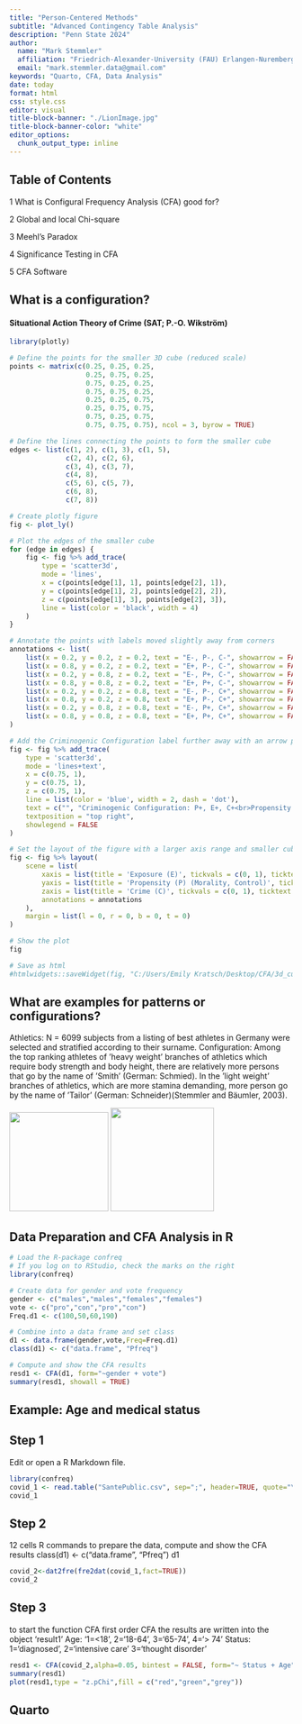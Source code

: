```yaml
---
title: "Person-Centered Methods"
subtitle: "Advanced Contingency Table Analysis" 
description: "Penn State 2024"
author: 
  name: "Mark Stemmler"
  affiliation: "Friedrich-Alexander-University (FAU) Erlangen-Nuremberg"
  email: "mark.stemmler.data@gmail.com"
keywords: "Quarto, CFA, Data Analysis"
date: today
format: html
css: style.css
editor: visual
title-block-banner: "./LionImage.jpg"
title-block-banner-color: "white"
editor_options: 
  chunk_output_type: inline
---
```


## Table of Contents

1 What is Configural Frequency Analysis (CFA) good for?

2 Global and local Chi-square

3 Meehl’s Paradox

4 Significance Testing in CFA

5 CFA Software

## What is a configuration?

#### Situational Action Theory of Crime (SAT; P.-O. Wikström)

```r
library(plotly)

# Define the points for the smaller 3D cube (reduced scale)
points <- matrix(c(0.25, 0.25, 0.25,
                   0.25, 0.75, 0.25,
                   0.75, 0.25, 0.25,
                   0.75, 0.75, 0.25,
                   0.25, 0.25, 0.75,
                   0.25, 0.75, 0.75,
                   0.75, 0.25, 0.75,
                   0.75, 0.75, 0.75), ncol = 3, byrow = TRUE)

# Define the lines connecting the points to form the smaller cube
edges <- list(c(1, 2), c(1, 3), c(1, 5),
              c(2, 4), c(2, 6),
              c(3, 4), c(3, 7),
              c(4, 8),
              c(5, 6), c(5, 7),
              c(6, 8),
              c(7, 8))

# Create plotly figure
fig <- plot_ly()

# Plot the edges of the smaller cube
for (edge in edges) {
    fig <- fig %>% add_trace(
        type = 'scatter3d',
        mode = 'lines',
        x = c(points[edge[1], 1], points[edge[2], 1]),
        y = c(points[edge[1], 2], points[edge[2], 2]),
        z = c(points[edge[1], 3], points[edge[2], 3]),
        line = list(color = 'black', width = 4)
    )
}

# Annotate the points with labels moved slightly away from corners
annotations <- list(
    list(x = 0.2, y = 0.2, z = 0.2, text = "E-, P-, C-", showarrow = FALSE),
    list(x = 0.8, y = 0.2, z = 0.2, text = "E+, P-, C-", showarrow = FALSE),
    list(x = 0.2, y = 0.8, z = 0.2, text = "E-, P+, C-", showarrow = FALSE),
    list(x = 0.8, y = 0.8, z = 0.2, text = "E+, P+, C-", showarrow = FALSE),
    list(x = 0.2, y = 0.2, z = 0.8, text = "E-, P-, C+", showarrow = FALSE),
    list(x = 0.8, y = 0.2, z = 0.8, text = "E+, P-, C+", showarrow = FALSE),
    list(x = 0.2, y = 0.8, z = 0.8, text = "E-, P+, C+", showarrow = FALSE),
    list(x = 0.8, y = 0.8, z = 0.8, text = "E+, P+, C+", showarrow = FALSE)
)

# Add the Criminogenic Configuration label further away with an arrow pointing to the corner
fig <- fig %>% add_trace(
    type = 'scatter3d',
    mode = 'lines+text',
    x = c(0.75, 1),
    y = c(0.75, 1),
    z = c(0.75, 1),
    line = list(color = 'blue', width = 2, dash = 'dot'),
    text = c("", "Criminogenic Configuration: P+, E+, C+<br>Propensity x (Criminogenic) Exposure => Crime<br>P x E => C"),
    textposition = "top right",
    showlegend = FALSE
)

# Set the layout of the figure with a larger axis range and smaller cube
fig <- fig %>% layout(
    scene = list(
        xaxis = list(title = 'Exposure (E)', tickvals = c(0, 1), ticktext = c('low', 'high'), range = c(0, 1)),
        yaxis = list(title = 'Propensity (P) (Morality, Control)', tickvals = c(0, 1), ticktext = c('low', 'high'), range = c(0, 1)),
        zaxis = list(title = 'Crime (C)', tickvals = c(0, 1), ticktext = c('low', 'high'), range = c(0, 1)),
        annotations = annotations
    ),
    margin = list(l = 0, r = 0, b = 0, t = 0)
)

# Show the plot
fig

# Save as html
#htmlwidgets::saveWidget(fig, "C:/Users/Emily Kratsch/Desktop/CFA/3d_cube_plot.html")


```

## What are examples for patterns or configurations?

Athletics: N = 6099 subjects from a listing of best athletes in Germany were selected and stratified according to their surname. Configuration: Among the top ranking athletes of ’heavy weight’ branches of athletics which require body strength and body height, there are relatively more persons that go by the name of ’Smith’ (German: Schmied). In the ’light weight’ branches of athletics, which are more stamina demanding, more person go by the name of ’Tailor’ (German: Schneider)(Stemmler and Bäumler, 2003).

![](CFA_Bild_dis.png){width="176"} ![](CFA_Bild_läuf.png){width="184"}

## Data Preparation and CFA Analysis in R

```r
# Load the R-package confreq
# If you log on to RStudio, check the marks on the right
library(confreq)

# Create data for gender and vote frequency
gender <- c("males","males","females","females")
vote <- c("pro","con","pro","con")
Freq.d1 <- c(100,50,60,190)

# Combine into a data frame and set class
d1 <- data.frame(gender,vote,Freq=Freq.d1)
class(d1) <- c("data.frame", "Pfreq")

# Compute and show the CFA results
resd1 <- CFA(d1, form="~gender + vote")
summary(resd1, showall = TRUE)
```

## Example: Age and medical status

## Step 1

Edit or open a R Markdown file.

```r
library(confreq)
covid_1 <- read.table("SantePublic.csv", sep=";", header=TRUE, quote="\"")
covid_1
```

## Step 2

12 cells R commands to prepare the data, compute and show the CFA results class(d1) \<- c("data.frame", "Pfreq") d1

```r
covid_2<-dat2fre(fre2dat(covid_1,fact=TRUE))
covid_2
```

## Step 3

to start the function CFA first order CFA the results are written into the object 'result1' Age: '1=\<18', 2='18-64', 3='65-74', 4='\> 74' Status: 1='diagnosed', 2='intensive care' 3='thought disorder'

```r

resd1 <- CFA(covid_2,alpha=0.05, bintest = FALSE, form="~ Status + Age")
summary(resd1)
plot(resd1,type = "z.pChi",fill = c("red","green","grey"))
```

## Quarto
